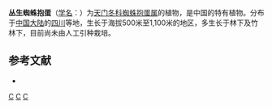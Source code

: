 {{Speciesbox
| genus = Aspidistra
| species = caespitosa
| authority = Pei
}}

'''丛生蜘蛛抱蛋'''（[[学名|学名]]：{{lang|la|''Aspidistra caespitosa''}}）为[[天门冬科|天门冬科]][[蜘蛛抱蛋属|蜘蛛抱蛋属]]的植物，是中国的特有植物。分布于[[中国大陆|中国大陆]]的[[四川|四川]]等地，生长于海拔500米至1,100米的地区，多生长于林下及竹林下，目前尚未由人工引种栽培。

== 参考文献 ==
<div class="references-small">
* {{cite web| url =http://www.bioinfo.cn/db05/KmzwSpecies.php?action=view&id=6099| title =丛生蜘蛛抱蛋| work =《中国高等植物数据库全库》| publisher =中国科学院微生物研究所| author =昆明植物研究所| accessdate =2009-02-25| deadurl =yes| archiveurl =https://web.archive.org/web/20160305003756/http://www.bioinfo.cn/db05/KmzwSpecies.php?action=view&id=6099| archivedate =2016-03-05}}
</div>
{{Taxonbar|from=Q10869333}}

[[Category:蜘蛛抱蛋属|C]]
[[Category:中国特有植物|C]]
[[Category:四川植物|C]]